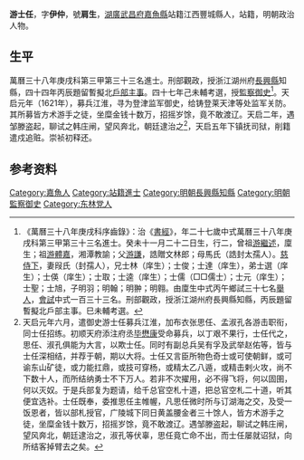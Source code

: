 {{明清人物信息框
| 姓名 = 游士任
| 原名 =
| 圖片名稱= 
| 圖片大小 =
| 圖片說明 = 
| 最高職務 =
| 國家 = 大明 
| 爵位 =
| 籍貫 = [[湖廣|湖廣]][[武昌府|武昌府]][[嘉魚縣|嘉魚縣]]
| 族裔 = 
| 旗籍 = 
| 字號 = 字伊仲，號肩生
| 諡號 =
| 出生日期 = 癸未十一月二十二日
| 出生地點 =
| 逝世日期 = 
| 逝世地點 =
| 墓葬 =
| 配偶 = 段氏（封孺人）
| 親屬 = 曾祖[[游繼述|游繼述]]，祖[[游體嘉|游體嘉]]，父[[游謙|游謙]]，母馬氏（誥封太孺人）
| 出身 =
* 萬曆三十四年丙午科舉人
* 萬曆三十八年庚戌科進士
| 經歷 =
| 著作 =  
*
*
*
}}
'''游士任'''{{BD|1584年||？年||}}，字'''伊仲'''，號'''肩生'''，[[湖廣|湖廣]][[武昌府|武昌府]][[嘉魚縣|嘉魚縣]]站籍江西豐城縣人，站籍，明朝政治人物。

== 生平 ==
萬曆三十八年庚戌科第三甲第三十三名進士。刑部觀政，授浙江湖州府[[長興縣|長興縣]]知縣，四十四年丙辰題留暫擬北[[戶部|戶部]][[主事|主事]]。四十七年己未輔考選，授[[監察御史|監察御史]]<ref>《萬曆三十八年庚戌科序齒錄》：治《[[書經|書經]]》，年二十七歲中式萬曆三十八年庚戌科第三甲第三十三名進士。癸未十一月二十二日生，行二，曾祖[[游繼述|游繼述]]，廩生；祖[[游體嘉|游體嘉]]，湘潭教諭；父[[游謙|游謙]]，誥贈文林郎；母馬氏（誥封太孺人）。[[慈侍下|慈侍下]]，妻叚氏（封孺人），兄士林（庠生）；士俊；士達（庠生），弟士選（庠生）；士偀（庠生）；士取；士逵（庠生）；士儒（□□儒士）；士元（庠生）；士聖；士旭，子明羽；明翰；明翀；明翱。由廩生中式丙午鄉試三十七名[[舉人|舉人]]，[[會試|會試]]中式一百三十三名。刑部觀政，授浙江湖州府長興縣知縣，丙辰題留暫擬北戶部主事。巳未輔考選。</ref>。天启元年（1621年），募兵江淮，寻为登津监军御史，给铸登莱天津等处监军关防。其所募皆方术游手之徒，坐糜金钱十数万，招摇岁馀，竟不敢渡辽。天启二年，遇邹滕盗起，聊试之韩庄闸，望风奔北，朝廷逮治之<ref>天启元年六月，遣御史游士任募兵江淮，加布衣张思任、孟淑孔各游击职衔，同士任招练。初顺天府添注府丞[[毕懋康|毕懋康]]受命募兵，以丁艰不果行，士任代之，思任、淑孔俱能为大言，以欺士任。同时有副总兵吴有孚及武举赵佑等，皆与士任深相结，并荐于朝，期以大将。士任又言臣所物色奇士或可使朝鲜，或可谕东山矿徒，或力能扛鼎，或技可穿杨，或精太乙八遁，或精击剌火攻，尚不下数十人，而所结纳勇士不下万人。若非不次擢用，必不得飞将，何以固圉，何以灭奴。于是兵部复为题请，给千总官空札十道，把总官空札二十道，听其便宜选补。士任既奉，委推思任主帷幄，凡思任微时所与订湖海之交，及受一饭恩者，皆以部札授官，广陵城下同日黄盖腰金者三十馀人，皆方术游手之徒，坐糜金钱十数万，招摇岁馀，竟不敢渡辽。遇邹滕盗起，聊试之韩庄闸，望风奔北，朝廷逮治之，淑孔等伏辜，思任竟亡命不出，而士任屡就诏狱，向所结客掉臂去之矣。</ref>，天启五年下镇抚司狱，削籍遣戍追赃。崇祯初释还。

== 参考资料 ==
{{reflist}}

{{萬曆三十八年庚戌科殿试金榜}}

{{Authority control}}

{{DEFAULTSORT:You游}}
[[Category:嘉魚人|Category:嘉魚人]]
[[Category:站籍進士|Category:站籍進士]]
[[Category:明朝長興縣知縣|Category:明朝長興縣知縣]]
[[Category:明朝監察御史|Category:明朝監察御史]]
[[Category:东林党人|Category:东林党人]]